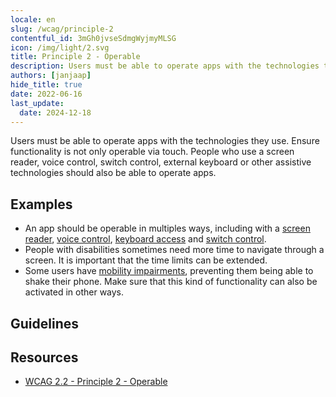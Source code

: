 ```yaml
---
locale: en
slug: /wcag/principle-2
contentful_id: 3mGh0jvseSdmgWyjmyMLSG
icon: /img/light/2.svg
title: Principle 2 - Operable
description: Users must be able to operate apps with the technologies they use. Ensure functionality is not only operable via touch. People who use a screen reader, voice control, switch control, external keyboard or other assistive technologies should also be able to operate apps.
authors: [janjaap]
hide_title: true
date: 2022-06-16
last_update:
  date: 2024-12-18
---
```


<Hero
  title="Operable"
  image="/img/light/2.svg"
  alt="WCAG 2 icon"
  prefix="Principle 2"
/>

Users must be able to operate apps with the technologies they use. Ensure functionality is not only operable via touch. People who use a screen reader, voice control, switch control, external keyboard or other assistive technologies should also be able to operate apps.

## Examples

- An app should be operable in multiples ways, including with a [screen reader](/en/stats/screen-reader), [voice control](/en/stats/voice-control), [keyboard access](/en/stats/keyboard-access) and [switch control](/en/stats/switch-control).
- People with disabilities sometimes need more time to navigate through a screen. It is important that the time limits can be extended.
- Some users have [mobility impairments](/en/articles/disabilities/mobility), preventing them being able to shake their phone. Make sure that this kind of functionality can also be activated in other ways.

## Guidelines

<LinkList title="Guidelines" isHighlighted={true}>
  <LinkListItem
    url="/en/guidelines/wcag/guideline-2-1"
    title="Guideline 2.1 - Keyboard Accessible"
    label="Keyboard Accessible"
    description="All functionality must be usable with assistive technologies."
    image="/img/light/2.1.svg"
    alt="WCAG 2.1 icon"
  />
  <LinkListItem
    url="/en/guidelines/wcag/guideline-2-2"
    title="Guideline 2.2 - Enough Time"
    label="Enough Time"
    description="Users should have enough time to complete tasks, especially when using assistive technologies."
    image="/img/light/2.2.svg"
    alt="WCAG 2.2 icon"
  />
  <LinkListItem
    url="/en/guidelines/wcag/guideline-2-3"
    title="Guideline 2.3 - Seizures and Physical Reactions"
    label="Seizures and Physical Reactions"
    description="Apps should be safe for everyone to use. Some people can have a seizure because of flashing images."
    image="/img/light/2.3.svg"
    alt="WCAG 2.3 icon"
  />
  <LinkListItem
    url="/en/guidelines/wcag/guideline-2-4"
    title="Guideline 2.4 - Navigable"
    label="Navigable"
    description="Users must be able to navigate to the information they are looking for."
    image="/img/light/2.4.svg"
    alt="WCAG 2.4 icon"
  />
  <LinkListItem
    url="/en/guidelines/wcag/guideline-2-5"
    title="Guideline 2.5 - Input Modalities"
    label="Input Modalities"
    description="All forms of input should be possible for everyone, including those using assistive technologies."
    image="/img/light/2.5.svg"
    alt="WCAG 2.5 icon"
  />
</LinkList>

## Resources

- [WCAG 2.2 - Principle 2 - Operable](https://www.w3.org/TR/WCAG22/#operable)
